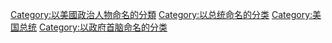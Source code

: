 [[Category:以美國政治人物命名的分類|Category:以美國政治人物命名的分類]]
[[Category:以总统命名的分类|Category:以总统命名的分类]]
[[Category:美国总统|Category:美国总统]]
[[Category:以政府首脑命名的分类|Category:以政府首脑命名的分类]]